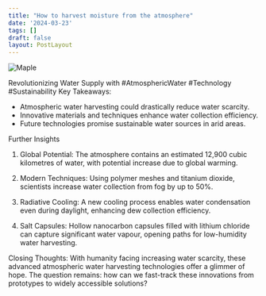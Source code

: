 ```yaml
---
title: "How to harvest moisture from the atmosphere"
date: '2024-03-23'
tags: []
draft: false
layout: PostLayout
---
```


<div className="flex justify-center">
  <div className="my-1 w-full px-2 xl:my-1 xl:w-1/2 xl:px-2">
    <img src="https://willpolesa.pythonanywhere.com/static/podcast_thumbnails/thumbnailrecHyQN1g1oHaIkWI.jpg" alt="Maple" className="mx-auto h-58 w-auto" />
  </div>
</div>

Revolutionizing Water Supply with #AtmosphericWater #Technology #Sustainability
Key Takeaways:
- Atmospheric water harvesting could drastically reduce water scarcity.
- Innovative materials and techniques enhance water collection efficiency.
- Future technologies promise sustainable water sources in arid areas.

Further Insights
1. Global Potential:
The atmosphere contains an estimated 12,900 cubic kilometres of water, with potential increase due to global warming.

2. Modern Techniques:
Using polymer meshes and titanium dioxide, scientists increase water collection from fog by up to 50%.

3. Radiative Cooling:
A new cooling process enables water condensation even during daylight, enhancing dew collection efficiency.

4. Salt Capsules:
Hollow nanocarbon capsules filled with lithium chloride can capture significant water vapour, opening paths for low-humidity water harvesting.

Closing Thoughts:
With humanity facing increasing water scarcity, these advanced atmospheric water harvesting technologies offer a glimmer of hope. The question remains: how can we fast-track these innovations from prototypes to widely accessible solutions?
